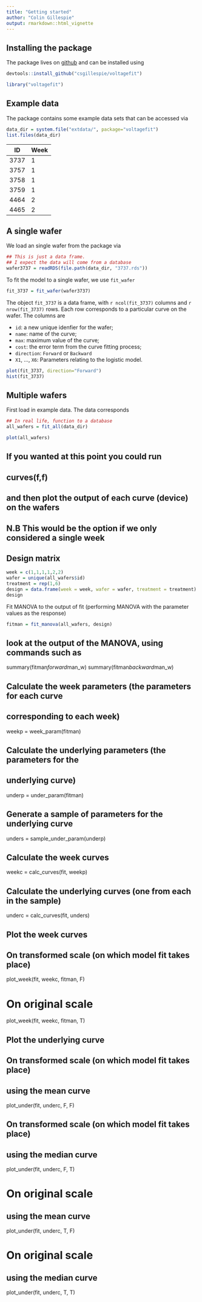 ```yaml
---
title: "Getting started"
author: "Colin Gillespie"
output: rmarkdown::html_vignette
---
```

<!--
%\VignetteEngine{knitr::rmarkdown}
%\VignetteIndexEntry{Getting started}
-->
  
## Installing the package

The package lives on [github](https://github.com/csgillespie/voltagefit/) and can be installed using

```r
devtools::install_github("csgillespie/voltagefit")
```

```r
library("voltagefit")
```

## Example data

The package contains some example data sets that can be accessed via
```r
data_dir = system.file("extdata/", package="voltagefit")
list.files(data_dir)
```

ID | Week 
---|------
3737 | 1
3757 | 1
3758 | 1
3759 | 1
4464 | 2
4465 |  2

## A single wafer

We load an single wafer from the package via

```r
## This is just a data frame. 
## I expect the data will come from a database
wafer3737 = readRDS(file.path(data_dir, "3737.rds"))
```


To fit the model to a single wafer, we use `fit_wafer`
```r
fit_3737 = fit_wafer(wafer3737)
```
The object `fit_3737` is a data frame, with `r ncol(fit_3737)` columns and 
`r nrow(fit_3737)` rows. Each row corresponds to a particular curve on the wafer. The
columns are

  * `id`: a new unique idenfier for the wafer;
  * `name`: name of the curve;
  * `max`: maximum value of the curve;
  * `cost`: the error term from the curve fitting process;
  * `direction`: `Forward` or `Backward`
  * `X1`, ..., `X6`: Parameters relating to the logistic model.

  
```r
plot(fit_3737, direction="Forward")
hist(fit_3737)
```
  
## Multiple wafers

First load in example data. The data corresponds 
```r
## In real life, function to a database
all_wafers = fit_all(data_dir)
```
```r
plot(all_wafers)
```
## If you wanted at this point you could run 
## curves(f,f)
## and then plot the output of each curve (device) on the wafers
## N.B This would be the option if we only considered a single week

## Design matrix

```r
week = c(1,1,1,1,2,2)
wafer = unique(all_wafers$id)
treatment = rep(1,6)
design = data.frame(week = week, wafer = wafer, treatment = treatment)
design
```
Fit MANOVA to the output of fit (performing MANOVA with the parameter values as the response)
```r
fitman = fit_manova(all_wafers, design)
```

## look at the output of the MANOVA, using commands such as 
summary(fitman$forward$man_w)
summary(fitman$backward$man_w)


## Calculate the week parameters (the parameters for each curve 
## corresponding to each week)
weekp = week_param(fitman)


## Calculate the underlying parameters (the parameters for the 
## underlying curve)
underp = under_param(fitman)


## Generate a sample of parameters for the underlying curve
unders = sample_under_param(underp)


## Calculate the week curves
weekc = calc_curves(fit, weekp)


## Calculate the underlying curves (one from each in the sample)
underc = calc_curves(fit, unders)


## Plot the week curves
## On transformed scale (on which model fit takes place)
plot_week(fit, weekc, fitman, F)

# On original scale
plot_week(fit, weekc, fitman, T)


## Plot the underlying curve
## On transformed scale (on which model fit takes place)
## using the mean curve
plot_under(fit, underc, F, F)

## On transformed scale (on which model fit takes place)
## using the median curve
plot_under(fit, underc, F, T)

# On original scale
## using the mean curve
plot_under(fit, underc, T, F)

# On original scale
## using the median curve
plot_under(fit, underc, T, T)
